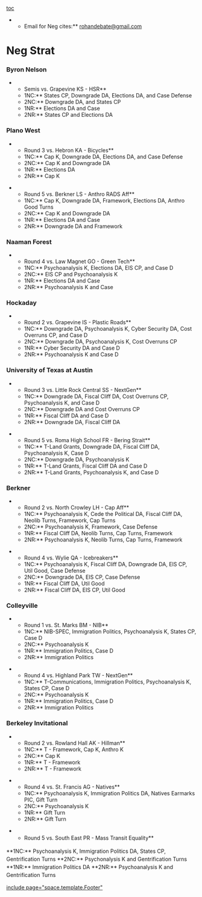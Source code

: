[[toc]]
**Email for Neg cites:** [[mailto:rohandebate@gmail.com%C2%A0|rohandebate@gmail.com]]
=Neg Strat= 

===Byron Nelson=== 

**Semis vs. Grapevine KS - HSR**
**1NC:** States CP, Downgrade DA, Elections DA, and Case Defense
**2NC:** Downgrade DA, and States CP
**1NR:** Elections DA and Case
**2NR:** States CP and Elections DA

===Plano West=== 

**Round 3 vs. Hebron KA - Bicycles**
**1NC:** Cap K, Downgrade DA, Elections DA, and Case Defense
**2NC:** Cap K and Downgrade DA
**1NR:** Elections DA
**2NR:** Cap K

**Round 5 vs. Berkner LS - Anthro RADS Aff**
**1NC:** Cap K, Downgrade DA, Framework, Elections DA, Anthro Good Turns
**2NC:** Cap K and Downgrade DA
**1NR:** Elections DA and Case
**2NR:** Downgrade DA and Framework

===Naaman Forest=== 

**Round 4 vs. Law Magnet GO - Green Tech**
**1NC:** Psychoanalysis K, Elections DA, EIS CP, and Case D
**2NC:** EIS CP and Psychoanalysis K
**1NR:** Elections DA and Case
**2NR:** Psychoanalysis K and Case

===Hockaday=== 

**Round 2 vs. Grapevine IS - Plastic Roads**
**1NC:** Downgrade DA, Psychoanalysis K, Cyber Security DA, Cost Overruns CP, and Case D
**2NC:** Downgrade DA, Psychoanalysis K, Cost Overruns CP
**1NR:** Cyber Security DA and Case D
**2NR:** Psychoanalysis K and Case D

===University of Texas at Austin=== 

**Round 3 vs. Little Rock Central SS - NextGen**
**1NC:** Downgrade DA, Fiscal Cliff DA, Cost Overruns CP, Psychoanalysis K, and Case D
**2NC:** Downgrade DA and Cost Overruns CP
**1NR:** Fiscal Cliff DA and Case D
**2NR:** Downgrade DA, Fiscal Cliff DA

**Round 5 vs. Roma High School FR - Bering Strait**
**1NC:** T-Land Grants, Downgrade DA, Fiscal Cliff DA, Psychoanalysis K, Case D
**2NC:** Downgrade DA, Psychoanalysis K
**1NR:** T-Land Grants, Fiscal Cliff DA and Case D
**2NR:** T-Land Grants, Psychoanalysis K, and Case D

===Berkner=== 

**Round 2 vs. North Crowley LH - Cap Aff**
**1NC:** Psychoanalysis K, Cede the Political DA, Fiscal Cliff DA, Neolib Turns, Framework, Cap Turns
**2NC:** Psychoanalysis K, Framework, Case Defense
**1NR:** Fiscal Cliff DA, Neolib Turns, Cap Turns, Framework
**2NR:** Psychoanalysis K, Neolib Turns, Cap Turns, Framework

**Round 4 vs. Wylie QA - Icebreakers**
**1NC:** Psychoanalysis K, Fiscal Cliff DA, Downgrade DA, EIS CP, Util Good, Case Defense
**2NC:** Downgrade DA, EIS CP, Case Defense
**1NR:** Fiscal Cliff DA, Util Good
**2NR:** Fiscal Cliff DA, EIS CP, Util Good

===Colleyville=== 

**Round 1 vs. St. Marks BM - NIB**
**1NC:** NIB-SPEC, Immigration Politics, Psychoanalysis K, States CP, Case D
**2NC:** Psychoanalysis K
**1NR:** Immigration Politics, Case D
**2NR:** Immigration Politics

**Round 4 vs. Highland Park TW - NextGen**
**1NC:** T-Communications, Immigration Politics, Psychoanalysis K, States CP, Case D
**2NC:** Psychoanalysis K
**1NR:** Immigration Politics, Case D
**2NR:** Immigration Politics

===Berkeley Invitational=== 

**Round 2 vs. Rowland Hall AK - Hillman**
**1NC:** T - Framework, Cap K, Anthro K
**2NC:** Cap K
**1NR:** T - Framework 
**2NR:** T - Framework

**Round 4 vs. St. Francis AG - Natives**
**1NC:** Psychoanalysis K, Immigration Politics DA, Natives Earmarks PIC, Gift Turn
**2NC:** Psychoanalysis K
**1NR:** Gift Turn
**2NR:** Gift Turn

**<span style="line-height: 1.5;">Round 5 vs. South East PR - Mass Transit Equality</span>**
<span style="line-height: 1.5;">**1NC:** Psychoanalysis K, Immigration Politics DA, States CP, Gentrification Turns</span>
<span style="line-height: 1.5;">**2NC:** Psychonalysis K and Gentrification Turns</span>
<span style="line-height: 1.5;">**1NR:** Immigration Politics DA</span>
<span style="line-height: 1.5;">**2NR:** Psychoanalysis K and Gentrification Turns</span>

[[include page="space.template.Footer"]]